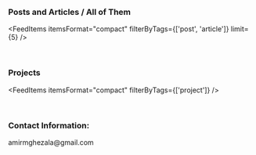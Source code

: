 <AuthorBanner />
<p>&nbsp;</p>

<h3>
  Posts and Articles / <Link to='posts-and-articles'>All of Them</Link>
</h3>

<FeedItems 
  itemsFormat="compact" 
  filterByTags={['post', 'article']} 
  limit={5} 
/>

<p>&nbsp;</p>

### Projects

<FeedItems itemsFormat="compact" filterByTags={['project']} />
<p>&nbsp;</p>

### Contact Information: 
<p>amirmghezala@gmail.com</p>
